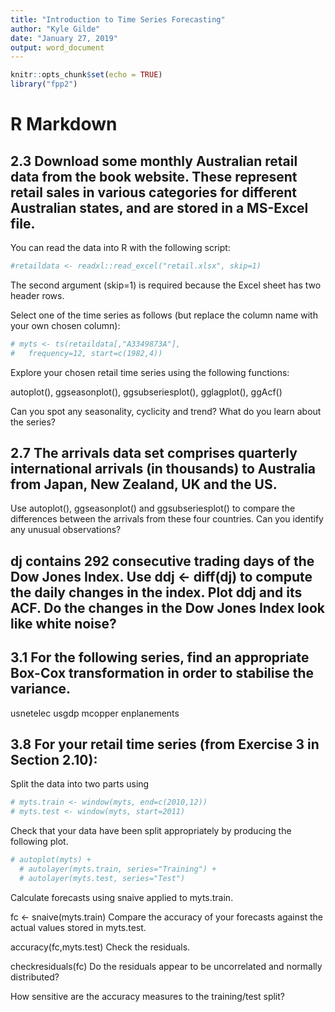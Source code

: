```yaml
---
title: "Introduction to Time Series Forecasting"
author: "Kyle Gilde"
date: "January 27, 2019"
output: word_document
---
```


```r
knitr::opts_chunk$set(echo = TRUE)
library("fpp2")
```

# R Markdown

## 2.3 Download some monthly Australian retail data from the book website. These represent retail sales in various categories for different Australian states, and are stored in a MS-Excel file.

You can read the data into R with the following script:

```r
#retaildata <- readxl::read_excel("retail.xlsx", skip=1)
```


The second argument (skip=1) is required because the Excel sheet has two header rows.

Select one of the time series as follows (but replace the column name with your own chosen column):
```r
# myts <- ts(retaildata[,"A3349873A"],
#   frequency=12, start=c(1982,4))
```

Explore your chosen retail time series using the following functions:

autoplot(), ggseasonplot(), ggsubseriesplot(), gglagplot(), ggAcf()

Can you spot any seasonality, cyclicity and trend? What do you learn about the series?

## 2.7 The arrivals data set comprises quarterly international arrivals (in thousands) to Australia from Japan, New Zealand, UK and the US.

Use autoplot(), ggseasonplot() and ggsubseriesplot() to compare the differences between the arrivals from these four countries.
Can you identify any unusual observations?

## dj contains 292 consecutive trading days of the Dow Jones Index. Use ddj <- diff(dj) to compute the daily changes in the index. Plot ddj and its ACF. Do the changes in the Dow Jones Index look like white noise?

## 3.1 For the following series, find an appropriate Box-Cox transformation in order to stabilise the variance.

usnetelec
usgdp
mcopper
enplanements

## 3.8 For your retail time series (from Exercise 3 in Section 2.10):

Split the data into two parts using
```r
# myts.train <- window(myts, end=c(2010,12))
# myts.test <- window(myts, start=2011)
```


Check that your data have been split appropriately by producing the following plot.

```r
# autoplot(myts) +
  # autolayer(myts.train, series="Training") +
  # autolayer(myts.test, series="Test")
```

Calculate forecasts using snaive applied to myts.train.

fc <- snaive(myts.train)
Compare the accuracy of your forecasts against the actual values stored in myts.test.

accuracy(fc,myts.test)
Check the residuals.

checkresiduals(fc)
Do the residuals appear to be uncorrelated and normally distributed?

How sensitive are the accuracy measures to the training/test split?

